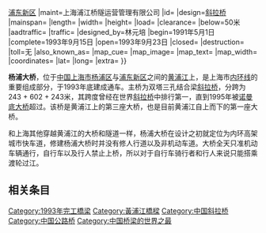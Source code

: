 {{unreferenced|time=2018-05-23T03:47:27+00:00}}
{{Infobox_Bridge
|bridge_name=杨浦大桥
|native_name=杨浦大桥
|image=Yangpu Bridge.jpg
|image_size=
|caption=杨浦大桥
|official_name=
|carries=[[上海内环线|上海内环线]]
|crosses= [[黄浦江|黄浦江]] 
|locale=[[上海市|上海市]][[杨浦区|杨浦区]]{{.w}}[[浦东新区|浦东新区]]
|maint=上海浦江桥隧运营管理有限公司
|id=
|design=[[斜拉桥|斜拉桥]]
|mainspan= {{convert|602|m|ft|}}
|length={{convert|7658|m|ft|}}
|width={{convert|30.35|m|ft|}}
|height={{convert|220|m|ft|}}
|load=
|clearance=
|below=50米
|aadtraffic=
|traffic=
|designed_by=林元培
|begin=1991年5月1日
|complete=1993年9月15日
|open=1993年9月23日
|closed= 
|destruction=
|toll=无
|also_known_as=
|map_cue=
|map_image=
|map_text=
|map_width= 
|coordinates=
|lat=
|long=
|extra=
}}
 
'''杨浦大桥'''，位于[[中国|中国]][[上海市|上海市]][[杨浦区|杨浦区]]与[[浦东新区|浦东新区]]之间的[[黄浦江|黄浦江]]上，是上海市[[上海内环线|内环线]]的重要组成部分，于1993年底建成通车。主桥为双塔三孔结合梁[[斜拉桥|斜拉桥]]，分跨为243 + 602 + 243米，其跨度曾经在世界[[斜拉桥|斜拉桥]]中排行第一，直到1995年被[[诺曼底大桥|诺曼底大桥]]超过。该桥是黄浦江上的第三座大桥，也是目前黄浦江自上而下的第一座大桥。

和上海其他穿越黄浦江的大桥和隧道一样，杨浦大桥在设计之初就定位为内环高架城市快车道，修建杨浦大桥时并没有修人行道以及非机动车道。大桥全天只准机动车辆通行，自行车以及行人禁止上桥，所以对于自行车骑行者和行人来说只能搭乘渡轮过江。

==相关条目==
{{see also|世界斜拉桥列表}}

{{上海桥隧}}
{{Crossings navbox
|structure= Crossings
|place= [[黄浦江|黄浦江]]
|bridge= 杨浦大桥
|bridge signs= [[上海内环线|内环线]] 
|upstream= [[歇宁线轮渡|歇宁线轮渡]]
|upstream signs=
|downstream= [[金定线轮渡|金定线轮渡]]
|downstream signs=
}}
{{LongestBridge
| type = 斜拉桥
| start = 1993
| end = 1995
| previous = 斯堪桑德大桥
| mainspan_p = 530
| current = 杨浦大桥
| mainspan_c = 602
| next = 诺曼底大桥
| mainspan_n = 856
}}

{{DEFAULTSORT:Y}}
[[Category:1993年完工橋梁|Category:1993年完工橋梁]]
[[Category:黃浦江橋樑|Category:黃浦江橋樑]]
[[Category:中国斜拉桥|Category:中国斜拉桥]]
[[Category:中国公路桥|Category:中国公路桥]]
[[Category:中国桥梁的世界之最|Category:中国桥梁的世界之最]]